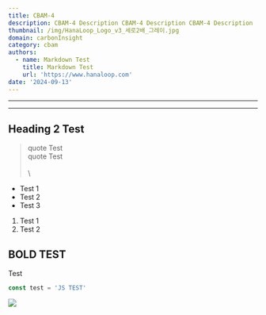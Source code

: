 ```yaml
---
title: CBAM-4
description: CBAM-4 Description CBAM-4 Description CBAM-4 Description
thumbnail: /img/HanaLoop_Logo_v3_세로2배_그레이.jpg
domain: carbonInsight
category: cbam
authors:
  - name: Markdown Test
    title: Markdown Test
    url: 'https://www.hanaloop.com'
date: '2024-09-13'
---
```


***

***

## Heading 2 Test

> quote Test\
> quote Test\
> \
> \\

* Test 1
* Test 2
* Test 3

1. Test 1
2. Test 2

## BOLD TEST

Test

```javascript
const test = 'JS TEST'
```

![](/img/HanaLoop_Logo_v3_세로2배_그레이.jpg)

